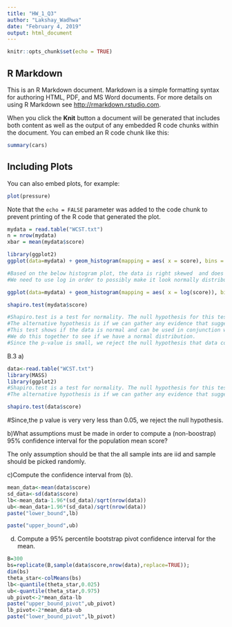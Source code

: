 ```yaml
---
title: "HW_1_Q3"
author: "Lakshay_Wadhwa"
date: "February 4, 2019"
output: html_document
---
```


```r
knitr::opts_chunk$set(echo = TRUE)
```

## R Markdown

This is an R Markdown document. Markdown is a simple formatting syntax for authoring HTML, PDF, and MS Word documents. For more details on using R Markdown see <http://rmarkdown.rstudio.com>.

When you click the **Knit** button a document will be generated that includes both content as well as the output of any embedded R code chunks within the document. You can embed an R code chunk like this:

```r
summary(cars)
```

## Including Plots

You can also embed plots, for example:

```r
plot(pressure)
```

Note that the `echo = FALSE` parameter was added to the code chunk to prevent printing of the R code that generated the plot.
```r
mydata = read.table("WCST.txt")
n = nrow(mydata)
xbar = mean(mydata$score)

library(ggplot2)
ggplot(data=mydata) + geom_histogram(mapping = aes( x = score), bins = 50)

#Based on the below histogram plot, the data is right skewed  and does not look normal. 
#We need to use log in order to possibly make it look normally distributed.

ggplot(data=mydata) + geom_histogram(mapping = aes( x = log(score)), bins = 50)

shapiro.test(mydata$score)

#Shapiro.test is a test for normality. The null hypothesis for this test is a data that comes from a normal distribution. 
#The alternative hypothesis is if we can gather any evidence that suggests that the data come from some other distribution.
#This test shows if the data is normal and can be used in conjunction with the histogram for comparison. 
#We do this together to see if we have a normal distribution. 
#Since the p-value is small, we reject the null hypothesis that data comes from a normal distribution.

```
B.3 a)
```r
data<-read.table("WCST.txt")
library(MASS)
library(ggplot2)
#Shapiro.test is a test for normality. The null hypothesis for this test is a data that comes from a normal distribution. 
#The alternative hypothesis is if we can gather any evidence that suggests that the data come from some other distribution.

shapiro.test(data$score)


```
#Since,the p value is very very less than 0.05, we reject the null hypothesis.


b)What assumptions must be made in order to compute a (non-boostrap) 95% confidence interval for the population mean score?

The only assumption should be that the all sample ints are iid and sample should be picked randomly.

c)Compute the confidence interval from (b).

```r
mean_data<-mean(data$score)
sd_data<-sd(data$score)
lb<-mean_data-1.96*(sd_data)/sqrt(nrow(data))
ub<-mean_data+1.96*(sd_data)/sqrt(nrow(data))
paste("lower_bound",lb)

paste("upper_bound",ub)
```


d) Compute a 95% percentile bootstrap pivot confidence interval for the mean.

```r
B=300
bs=replicate(B,sample(data$score,nrow(data),replace=TRUE));
dim(bs)
theta_star<-colMeans(bs)
lb<-quantile(theta_star,0.025)
ub<-quantile(theta_star,0.975)
ub_pivot<-2*mean_data-lb
paste("upper_bound_pivot",ub_pivot)
lb_pivot<-2*mean_data-ub
paste("lower_bound_pivot",lb_pivot)
```

